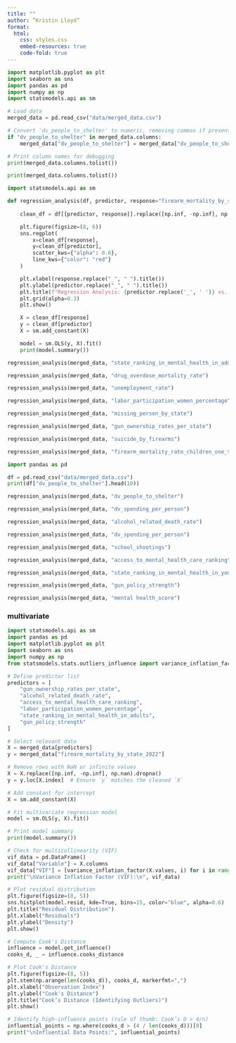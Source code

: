```yaml
---
title: ""
author: “Kristin Lloyd”
format: 
  html:
    css: styles.css
    embed-resources: true
    code-fold: true
---
```


```python

import matplotlib.pyplot as plt
import seaborn as sns
import pandas as pd
import numpy as np
import statsmodels.api as sm

# Load data
merged_data = pd.read_csv("data/merged_data.csv")

# Convert 'dv_people_to_shelter' to numeric, removing commas if present
if "dv_people_to_shelter" in merged_data.columns:
    merged_data["dv_people_to_shelter"] = merged_data["dv_people_to_shelter"].astype(str).str.replace(",", "").astype(float)

# Print column names for debugging
print(merged_data.columns.tolist())

```

```python

print(merged_data.columns.tolist())

```

```python

import statsmodels.api as sm

def regression_analysis(df, predictor, response="firearm_mortality_by_state_2022"):
    
    clean_df = df[[predictor, response]].replace([np.inf, -np.inf], np.nan).dropna()

    plt.figure(figsize=(8, 6))
    sns.regplot(
        x=clean_df[response], 
        y=clean_df[predictor], 
        scatter_kws={"alpha": 0.6}, 
        line_kws={"color": "red"}
    )

    plt.xlabel(response.replace("_", " ").title())  
    plt.ylabel(predictor.replace("_", " ").title())  
    plt.title(f"Regression Analysis: {predictor.replace('_', ' ')} vs. {response.replace('_', ' ')}")
    plt.grid(alpha=0.3)
    plt.show()

    X = clean_df[response]  
    y = clean_df[predictor] 
    X = sm.add_constant(X)  

    model = sm.OLS(y, X).fit()
    print(model.summary())

```

```python

regression_analysis(merged_data, "state_ranking_in_mental_health_in_adults")

```

```python

regression_analysis(merged_data, "drug_overdose_mortality_rate")

```

```python

regression_analysis(merged_data, "unemployment_rate")

```

```python

regression_analysis(merged_data, "labor_participation_women_percentage")

```

```python

regression_analysis(merged_data, "missing_person_by_state")

```

```python

regression_analysis(merged_data, "gun_ownership_rates_per_state")

```

```python

regression_analysis(merged_data, "suicide_by_firearms")

```

```python

regression_analysis(merged_data, "firearm_mortality_rate_children_one_to_nine_years_old")

```

```python

import pandas as pd

df = pd.read_csv("data/merged_data.csv")
print(df["dv_people_to_shelter"].head(10))

```

```python

regression_analysis(merged_data, "dv_people_to_shelter")

```

```python

regression_analysis(merged_data, "dv_spending_per_person")

```

```python

regression_analysis(merged_data, "alcohol_related_death_rate")

```

```python

regression_analysis(merged_data, "dv_spending_per_person")

```

```python

regression_analysis(merged_data, "school_shootings")

```

```python

regression_analysis(merged_data, "access_to_mental_health_care_ranking")

```

```python

regression_analysis(merged_data, "state_ranking_in_mental_health_in_youth")

```

```python

regression_analysis(merged_data, "gun_policy_strength")

```

```python

regression_analysis(merged_data, "mental health_score")

```

### multivariate

```python

import statsmodels.api as sm
import pandas as pd
import matplotlib.pyplot as plt
import seaborn as sns
import numpy as np
from statsmodels.stats.outliers_influence import variance_inflation_factor

# Define predictor list
predictors = [
    "gun_ownership_rates_per_state",
    "alcohol_related_death_rate",
    "access_to_mental_health_care_ranking",
    "labor_participation_women_percentage",
    "state_ranking_in_mental_health_in_adults",
    "gun_policy_strength"
]

# Select relevant data
X = merged_data[predictors]
y = merged_data["firearm_mortality_by_state_2022"]

# Remove rows with NaN or infinite values
X = X.replace([np.inf, -np.inf], np.nan).dropna()
y = y.loc[X.index]  # Ensure `y` matches the cleaned `X`

# Add constant for intercept
X = sm.add_constant(X)

# Fit multivariate regression model
model = sm.OLS(y, X).fit()

# Print model summary
print(model.summary())

# Check for multicollinearity (VIF)
vif_data = pd.DataFrame()
vif_data["Variable"] = X.columns
vif_data["VIF"] = [variance_inflation_factor(X.values, i) for i in range(X.shape[1])]
print("\nVariance Inflation Factor (VIF):\n", vif_data)

# Plot residual distribution
plt.figure(figsize=(8, 5))
sns.histplot(model.resid, kde=True, bins=15, color="blue", alpha=0.6)
plt.title("Residual Distribution")
plt.xlabel("Residuals")
plt.ylabel("Density")
plt.show()

# Compute Cook's Distance
influence = model.get_influence()
cooks_d, _ = influence.cooks_distance

# Plot Cook's Distance
plt.figure(figsize=(8, 5))
plt.stem(np.arange(len(cooks_d)), cooks_d, markerfmt=",")
plt.xlabel("Observation Index")
plt.ylabel("Cook's Distance")
plt.title("Cook’s Distance (Identifying Outliers)")
plt.show()

# Identify high-influence points (rule of thumb: Cook’s D > 4/n)
influential_points = np.where(cooks_d > (4 / len(cooks_d)))[0]
print("\nInfluential Data Points:", influential_points)

```
